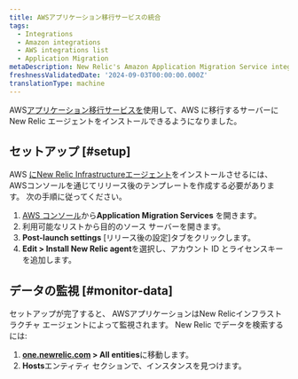 ```yaml
---
title: AWSアプリケーション移行サービスの統合
tags:
  - Integrations
  - Amazon integrations
  - AWS integrations list
  - Application Migration
metaDescription: New Relic's Amazon Application Migration Service integration
freshnessValidatedDate: '2024-09-03T00:00:00.000Z'
translationType: machine
---
```


AWS[アプリケーション移行サービスを](https://docs.aws.amazon.com/mgn/latest/ug/what-is-application-migration-service.html)使用して、AWS に移行するサーバーに New Relic エージェントをインストールできるようになりました。

## セットアップ [#setup]

AWS [にNew Relic Infrastructureエージェント](/docs/infrastructure/install-infrastructure-agent/linux-installation/install-infrastructure-monitoring-agent-linux/)をインストールさせるには、 AWSコンソールを通じてリリース後のテンプレートを作成する必要があります。 次の手順に従ってください。

1. [AWS コンソール](https://console.aws.amazon.com/mgn/home)から<DNT>**Application Migration Services** </DNT>を開きます。
2. 利用可能なリストから目的のソース サーバーを開きます。
3. **Post-launch settings** \[リリース後の設定]タブをクリックします。
4. **Edit &gt; Install New Relic agent**を選択し、アカウント ID とライセンスキーを追加します。

## データの監視 [#monitor-data]

セットアップが完了すると、 AWSアプリケーションはNew Relicインフラストラクチャ エージェントによって監視されます。 New Relic でデータを検索するには:

1. <DNT>**[one.newrelic.com](https://one.newrelic.com/) &gt; All entities**</DNT>に移動します。
2. **Hosts**エンティティ セクションで、インスタンスを見つけます。